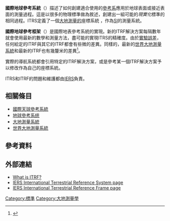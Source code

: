 '''國際地球參考系統'''（{{lang-en|'''I'''nternational '''T'''errestrial '''R'''eference '''S'''ystem, '''ITRS'''}}）描述了如何創建適合使用的[[參考系|參考系]]應用於地球表面或接近表面的測量過程。這是以很多的物理標準做為敘述，創建出一組可能的''現實化''標準的相同過程。ITRS定義了一個[[大地測量學|大地測量的]]座標系統 ，作為[[國際單位制|SI]]的測量系統。

'''國際地球參考框架'''（{{lang-en|'''I'''nternational '''T'''errestrial '''R'''eference '''F'''rame, '''ITRF'''}}）是國際地表參考系統的實現。新的ITRF解決方案每隔數年就會使用最新的數學和測量方法，盡可能的實現ITRS的精確度。由於[[實驗誤差|實驗誤差]]，任何給定的ITRF與其它的ITRF都會有些微的差異。同樣的，最新的[[WGS84|世界大地測量系統]]和最新的ITRF也有幾釐米的差異<ref>{{cite web |url=http://www.gmat.unsw.edu.au/snap/gps/clynch_pdfs/coorddef.pdf |title=存档副本 |accessdate=2016-07-16 |deadurl=yes |archiveurl=https://web.archive.org/web/20150418092513/http://www.sage.unsw.edu.au/snap/gps/clynch_pdfs/coorddef.pdf |archivedate=2015-04-18 }}</ref>。

實際的導航系統都會引用特定的ITRF解決方案，或是參考某一個ITRF解決方案予以修改作為自己的座標系統。

ITRS和ITRF的問題和維護都由[[國際地球自轉服務|IERS]]負責。

==  相關條目 ==
* [[國際天球參考系統|國際天球參考系統]]
* [[地球參考系统|地球參考系统]]
* [[大地測量系統|大地測量系統]]
* [[WGS84|世界大地測量系統]]

== 參考資料 ==
{{Reflist}}

== 外部連結 ==
* [http://itrf.ensg.ign.fr/general.php What is ITRF?]{{Wayback|url=http://itrf.ensg.ign.fr/general.php |date=20081204020715 }}
* [https://web.archive.org/web/20110514111621/http://www.iers.org/iers/products/itrs/ IERS International Terrestrial Reference System page]
* [https://web.archive.org/web/20100912004037/http://www.iers.org/iers/products/itrf/ IERS International Terrestrial Reference Frame page]

{{astronomy-stub}}

[[Category:標準|Category:標準]]
[[Category:大地測量學|Category:大地測量學]]